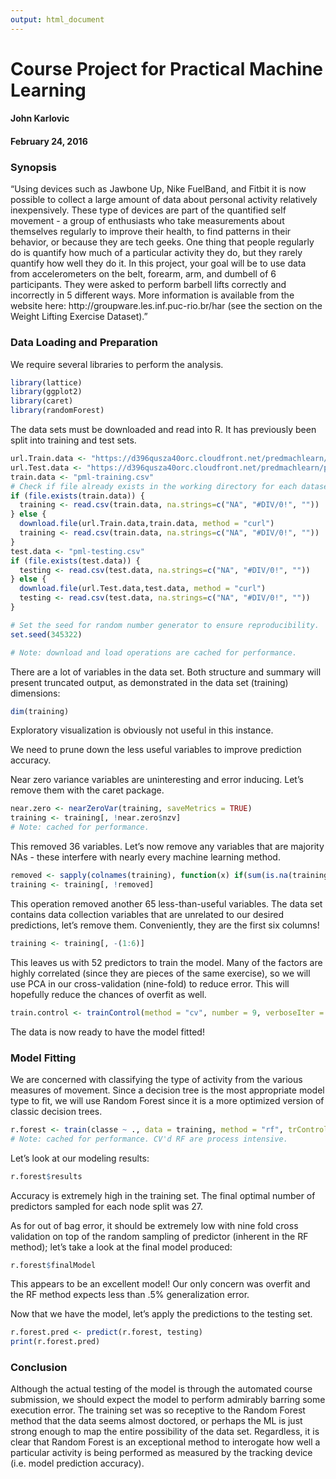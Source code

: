```yaml
---
output: html_document
---
```

# Course Project for Practical Machine Learning
#### John Karlovic
#### February 24, 2016

### Synopsis
“Using devices such as Jawbone Up, Nike FuelBand, and Fitbit it is now possible to collect a large amount of data about personal activity relatively inexpensively. These type of devices are part of the quantified self movement - a group of enthusiasts who take measurements about themselves regularly to improve their health, to find patterns in their behavior, or because they are tech geeks. One thing that people regularly do is quantify how much of a particular activity they do, but they rarely quantify how well they do it. In this project, your goal will be to use data from accelerometers on the belt, forearm, arm, and dumbell of 6 participants. They were asked to perform barbell lifts correctly and incorrectly in 5 different ways. More information is available from the website here: http://groupware.les.inf.puc-rio.br/har (see the section on the Weight Lifting Exercise Dataset).”

### Data Loading and Preparation
We require several libraries to perform the analysis.
``` r
library(lattice)
library(ggplot2)
library(caret)
library(randomForest)
```
The data sets must be downloaded and read into R. It has previously been split into training and test sets.
``` r
url.Train.data <- "https://d396qusza40orc.cloudfront.net/predmachlearn/pml-training.csv"
url.Test.data <- "https://d396qusza40orc.cloudfront.net/predmachlearn/pml-testing.csv"
train.data <- "pml-training.csv"
# Check if file already exists in the working directory for each dataset, if not, then download.
if (file.exists(train.data)) {
  training <- read.csv(train.data, na.strings=c("NA", "#DIV/0!", ""))
} else {
  download.file(url.Train.data,train.data, method = "curl")
  training <- read.csv(train.data, na.strings=c("NA", "#DIV/0!", ""))
}
test.data <- "pml-testing.csv"
if (file.exists(test.data)) {
  testing <- read.csv(test.data, na.strings=c("NA", "#DIV/0!", ""))
} else {
  download.file(url.Test.data,test.data, method = "curl")
  testing <- read.csv(test.data, na.strings=c("NA", "#DIV/0!", ""))
}

# Set the seed for random number generator to ensure reproducibility.
set.seed(345322)

# Note: download and load operations are cached for performance.
```
There are a lot of variables in the data set. Both structure and summary will present truncated output, as demonstrated in the data set (training) dimensions: 
``` r
dim(training)
```
Exploratory visualization is obviously not useful in this instance.

We need to prune down the less useful variables to improve prediction accuracy.

Near zero variance variables are uninteresting and error inducing. Let's remove them with the caret package.
``` r
near.zero <- nearZeroVar(training, saveMetrics = TRUE)
training <- training[, !near.zero$nzv]
# Note: cached for performance.
```
This removed 36 variables. Let's now remove any variables that are majority NAs - these interfere with nearly every machine learning method.
``` r
removed <- sapply(colnames(training), function(x) if(sum(is.na(training[,x])) > .5*nrow(training)) { return(TRUE) } else { return(FALSE) } )
training <- training[, !removed]
```
This operation removed another 65 less-than-useful variables. The data set contains data collection variables that are unrelated to our desired predictions, let's remove them. Conveniently, they are the first six columns!
``` r
training <- training[, -(1:6)]
```
This leaves us with 52 predictors to train the model. Many of the factors are highly correlated (since they are pieces of the same exercise), so we will use PCA in our cross-validation (nine-fold) to reduce error. This will hopefully reduce the chances of overfit as well.
``` r
train.control <- trainControl(method = "cv", number = 9, verboseIter = FALSE, preProcOptions = "pca", allowParallel = TRUE)
```
The data is now ready to have the model fitted!

### Model Fitting
We are concerned with classifying the type of activity from the various measures of movement. Since a decision tree is the most appropriate model type to fit, we will use Random Forest since it is a more optimized version of classic decision trees.
``` r
r.forest <- train(classe ~ ., data = training, method = "rf", trControl = train.control)
# Note: cached for performance. CV'd RF are process intensive.
```
Let's look at our modeling results: 
``` r
r.forest$results
```

Accuracy is extremely high in the training set. The final optimal number of predictors sampled for each node split was 27.

As for out of bag error, it should be extremely low with nine fold cross validation on top of the random sampling of predictor (inherent in the RF method); let's take a look at the final model produced: 
``` r
r.forest$finalModel
```

This appears to be an excellent model! Our only concern was overfit and the RF method expects less than .5% generalization error.

Now that we have the model, let's apply the predictions to the testing set.

``` r
r.forest.pred <- predict(r.forest, testing)
print(r.forest.pred)
```
### Conclusion

Although the actual testing of the model is through the automated course submission, we should expect the model to perform admirably barring some execution error. The training set was so receptive to the Random Forest method that the data seems almost doctored, or perhaps the ML is just strong enough to map the entire possibility of the data set. Regardless, it is clear that Random Forest is an exceptional method to interogate how well a particular activity is being performed as measured by the tracking device (i.e. model prediction accuracy).